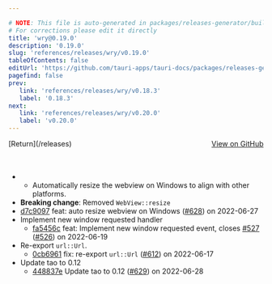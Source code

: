 ```yaml
---

# NOTE: This file is auto-generated in packages/releases-generator/build.ts
# For corrections please edit it directly
title: 'wry@0.19.0'
description: '0.19.0'
slug: 'references/releases/wry/v0.19.0'
tableOfContents: false
editUrl: 'https://github.com/tauri-apps/tauri-docs/packages/releases-generator/build.ts'
pagefind: false
prev:
   link: 'references/releases/wry/v0.18.3'
   label: '0.18.3'
next:
   link: 'references/releases/wry/v0.20.0'
   label: 'v0.20.0'
---
```


<div style="margin-bottom:3rem; display: flex; justify-content: space-between; align-items: center"><span>[Return](/releases)</span><span><a href="https://github.com/tauri-apps/wry/releases/tag/wry-v0.19.0">View on GitHub</a></span></div>

- - Automatically resize the webview on Windows to align with other platforms.
- **Breaking change**: Removed `WebView::resize`
- [d7c9097](https://github.com/tauri-apps/wry/commit/d7c9097256d76de7400032cf27acd7a1874da5cd) feat: auto resize webview on Windows ([#628](https://github.com/tauri-apps/wry/pull/628)) on 2022-06-27
- Implement new window requested handler
  - [fa5456c](https://github.com/tauri-apps/wry/commit/fa5456c6abe16be17073e75f4a0205966be266b2) feat: Implement new window requested event, closes [#527](https://github.com/tauri-apps/wry/pull/527) ([#526](https://github.com/tauri-apps/wry/pull/526)) on 2022-06-19
- Re-export `url::Url`.
  - [0cb6961](https://github.com/tauri-apps/wry/commit/0cb696119b5e25292af9595fd89856116520c049) fix: re-export `url::Url` ([#612](https://github.com/tauri-apps/wry/pull/612)) on 2022-06-17
- Update tao to 0.12
  - [448837e](https://github.com/tauri-apps/wry/commit/448837e795a8f7f8dc4ac5f34b27063b108fc1f2) Update tao to 0.12 ([#629](https://github.com/tauri-apps/wry/pull/629)) on 2022-06-28

